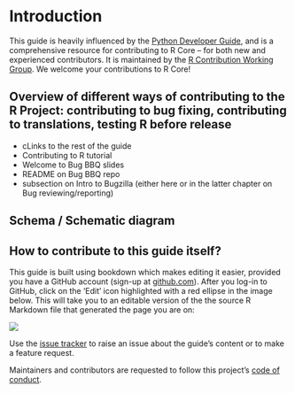# Introduction

This guide is heavily influenced by the [Python Developer Guide](https://devguide.python.org/), and is a comprehensive resource for contributing to R Core – for both new and experienced contributors. It is maintained by the [R Contribution Working Group](/working-group). We welcome your contributions to R Core!

## Overview of different ways of contributing to the R Project: contributing to bug fixing, contributing to translations, testing R before release
- cLinks to the rest of the guide
- Contributing to R tutorial
- Welcome to Bug BBQ slides
- README on Bug BBQ repo
- subsection on Intro to Bugzilla (either here or in the latter chapter on Bug reviewing/reporting)

## Schema / Schematic diagram



## How to contribute to this guide itself? {#how-to-contribute-to-this-guide -}

This guide is built using bookdown which makes editing it easier, provided you have a GitHub account (sign-up at [github.com](https://github.com/)). After you log-in to GitHub, click on the ‘Edit’ icon highlighted with a red ellipse in the image below. This will take you to an editable version of the the source R Markdown file that generated the page you are on:

![](https://user-images.githubusercontent.com/28556616/122679827-03314a80-d20a-11eb-9714-06ae588127f0.png)

Use the [issue tracker](https://github.com/forwards/rdevguide/issues) to raise an issue about the guide’s content or to make a feature request.

Maintainers and contributors are requested to follow this project's [code of conduct](https://github.com/forwards/rdevguide/blob/master/CONDUCT.md).


